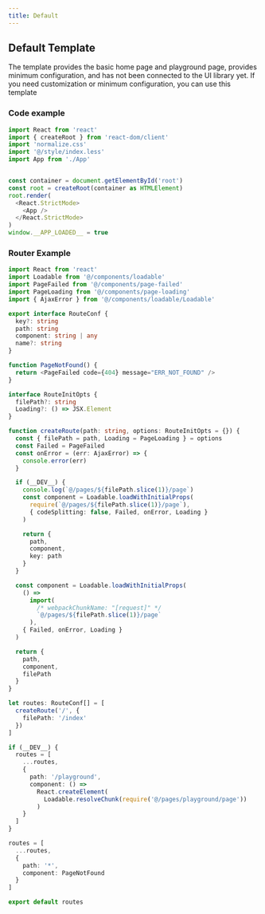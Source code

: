 ```yaml
---
title: Default
---
```


## Default Template

The template provides the basic home page and playground page, provides minimum configuration, and has not been connected to the UI library yet. If you need customization or minimum configuration, you can use this template

### Code example

```typescript
import React from 'react'
import { createRoot } from 'react-dom/client'
import 'normalize.css'
import '@/style/index.less'
import App from './App'


const container = document.getElementById('root')
const root = createRoot(container as HTMLElement)
root.render(
  <React.StrictMode>
    <App />
  </React.StrictMode>
)
window.__APP_LOADED__ = true

```

### Router Example

```typescript
import React from 'react'
import Loadable from '@/components/loadable'
import PageFailed from '@/components/page-failed'
import PageLoading from '@/components/page-loading'
import { AjaxError } from '@/components/loadable/Loadable'

export interface RouteConf {
  key?: string
  path: string
  component: string | any
  name?: string
}

function PageNotFound() {
  return <PageFailed code={404} message="ERR_NOT_FOUND" />
}

interface RouteInitOpts {
  filePath?: string
  Loading?: () => JSX.Element
}

function createRoute(path: string, options: RouteInitOpts = {}) {
  const { filePath = path, Loading = PageLoading } = options
  const Failed = PageFailed
  const onError = (err: AjaxError) => {
    console.error(err)
  }

  if (__DEV__) {
    console.log(`@/pages/${filePath.slice(1)}/page`)
    const component = Loadable.loadWithInitialProps(
      require(`@/pages/${filePath.slice(1)}/page`),
      { codeSplitting: false, Failed, onError, Loading }
    )

    return {
      path,
      component,
      key: path
    }
  }

  const component = Loadable.loadWithInitialProps(
    () =>
      import(
        /* webpackChunkName: "[request]" */
        `@/pages/${filePath.slice(1)}/page`
      ),
    { Failed, onError, Loading }
  )

  return {
    path,
    component,
    filePath
  }
}

let routes: RouteConf[] = [
  createRoute('/', {
    filePath: '/index'
  })
]

if (__DEV__) {
  routes = [
    ...routes,
    {
      path: '/playground',
      component: () =>
        React.createElement(
          Loadable.resolveChunk(require('@/pages/playground/page'))
        )
    }
  ]
}

routes = [
  ...routes,
  {
    path: '*',
    component: PageNotFound
  }
]

export default routes

```